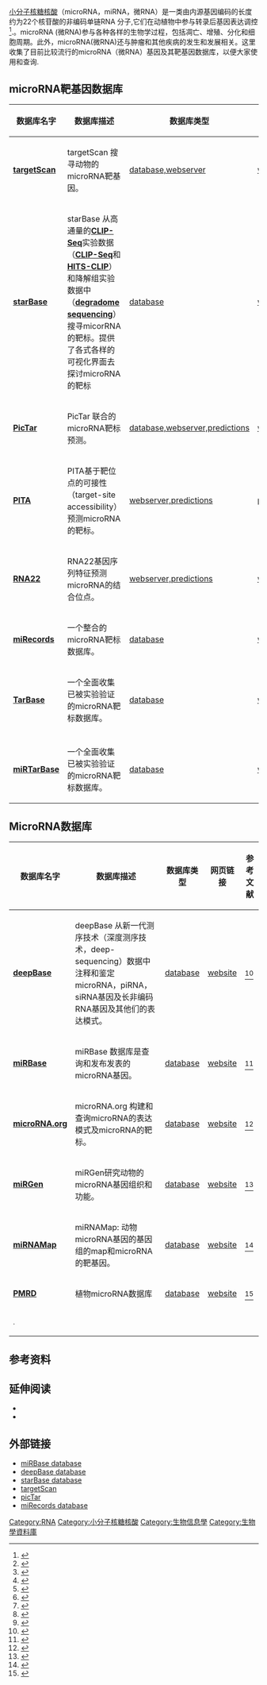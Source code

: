 [[小分子核糖核酸|小分子核糖核酸]]（microRNA，miRNA，微RNA）是一类由内源基因编码的长度约为22个核苷酸的非编码单链RNA 分子,它们在动植物中参与转录后基因表达调控<ref>{{cite journal
 | author = 
 | year = 2009
 | title = MicroRNAs: target recognition and regulatory functions
 | journal = Cell
 | volume = 136
 | issue = 2
 | pages = 215–33
 | pmid = 19167326
 | url = 
 | format = 
 | accessdate =
 | last1 = Bartel
 | first1 = DP
 | doi = 10.1016/j.cell.2009.01.002 
}}</ref>.。microRNA (微RNA)参与各种各样的生物学过程，包括凋亡、增殖、分化和细胞周期。此外，microRNA(微RNA)还与肿瘤和其他疾病的发生和发展相关。这里收集了目前比较流行的microRNA（微RNA）基因及其靶基因数据库，以便大家使用和查询.

==microRNA靶基因数据库==
{| class="wikitable"
! 数据库名字
! 数据库描述|| 数据库类型|| 网页链接|| 参考文献
|-
|'''[[targetScan|targetScan]]'''
|targetScan 搜寻动物的microRNA靶基因。 || [[database,webserver|database,webserver]] || [http://www.targetscan.org/ website] {{Wayback|url=http://www.targetscan.org/ |date=20210826135310 }} || <ref name="pmid15652477">{{cite journal |author=Lewis BP, Burge CB, Bartel DP. |title=Conserved seed pairing, often flanked by adenosines, indicates that thousands of human genes are microRNA targets.  |journal=Cell |volume=120 |issue=1 |pages=15-20 |year=2005 |pmid=15652477 |doi=10.1016/j.cell.2004.12.035 }}</ref>
|-
|'''[[starBase|starBase]]'''
|starBase 从高通量的'''[[CLIP-Seq|CLIP-Seq]]'''实验数据（'''[[CLIP-Seq|CLIP-Seq]]'''和'''[[HITS-CLIP|HITS-CLIP]]'''）和降解组实验数据中（'''[[degradome_sequencing|degradome sequencing]]'''）搜寻micorRNA的靶标。提供了各式各样的可视化界面去探讨microRNA的靶标 || [[database|database]] || [https://web.archive.org/web/20110222111721/http://starbase.sysu.edu.cn/ website] || <ref name="pmid21037263">{{cite journal |author=Yang JH, Li JH, Shao P, Zhou H, Chen YQ, Qu LH. |title=starBase: a database for exploring microRNA–mRNA interaction maps from Argonaute CLIP-Seq and Degradome-Seq data.  |journal=Nucl. Acids Res. |volume=|issue=Database issue |pages=1-8 |year=2010 |pmid=21037263 |doi=10.1093/nar/gkq1056}}</ref>
|-
|'''[[PicTar|PicTar]]'''
|PicTar 联合的microRNA靶标预测。 || [[database,webserver,predictions|database,webserver,predictions]] || [https://web.archive.org/web/20080724163022/http://pictar.bio.nyu.edu/ website] || <ref name="pmid15806104">{{cite journal |author=Krek A, Grün D, Poy MN, Wolf R, Rosenberg L, Epstein EJ, MacMenamin P, da Piedade I, Gunsalus KC, Stoffel M, Rajewsky N |title=Combinatorial microRNA target predictions. |journal=Nat Genet |volume=37 |issue=5 |pages=495–500 |year=2005 |pmid=15806104 |doi=10.1038/ng1536}}</ref>
|-
|'''[[PITA_(software)|PITA]]'''
|PITA基于靶位点的可接性（target-site accessibility）预测microRNA的靶标。||[[webserver,predictions|webserver,predictions]] || [http://genie.weizmann.ac.il/pubs/mir07/mir07_data.html predictions] {{Wayback|url=http://genie.weizmann.ac.il/pubs/mir07/mir07_data.html |date=20220401064646 }} || <ref name="pmid17893677">{{cite journal |author=Kertesz M, Iovino N, Unnerstall U, Gaul U, Segal E |title=The role of site accessibility in microRNA target recognition. |journal=Nat Genet |volume=39 |issue=10 |pages=1278–84 |year=2007 |pmid=17893677 |doi=10.1038/ng2135}}</ref>
|-
|'''[[RNA22|RNA22]]'''
|RNA22基因序列特征预测microRNA的结合位点。 || [[webserver,predictions|webserver,predictions]] || [https://web.archive.org/web/20110713001158/http://cbcsrv.watson.ibm.com/rna22.html webserver] || <ref name="pmid16990141">{{cite journal |author=Miranda KC, Huynh T, Tay Y, Ang YS, Tam WL, Thomson AM, Lim B, Rigoutsos I |title=A pattern-based method for the identification of MicroRNA binding sites and their corresponding heteroduplexes. |journal=Cell |volume=126 |issue=6 |pages=1203–17 |year=2006 |pmid=16990141 |doi=10.1016/j.cell.2006.07.031}}</ref>
|-
|'''[[miRecords|miRecords]]'''
|一个整合的microRNA靶标数据库。 || [[database|database]] || [https://www.webcitation.org/5rRSC3tvh?url=http://mirecords.biolead.org/ website] || <ref name="pmid18996891">{{cite journal |author=Xiao F, Zuo Z, Cai G, Kang S, Gao X, Li T. |title=miRecords: an integrated resource for microRNA-target interactions. |journal=Nucl. Acids Res. |volume=37 |issue=Database issue |pages=D105-110 |year=2009 |pmid=18996891 |doi=10.1093/nar/gkn851}}</ref>
|-
|'''[[TarBase|TarBase]]'''
|一个全面收集已被实验验证的microRNA靶标数据库。 || [[database|database]] || [https://web.archive.org/web/20101125042543/http://diana.cslab.ece.ntua.gr/tarbase/ website] || <ref name="pmid16373484">{{cite journal |author=Sethupathy P, Corda B, Hatzigeorgiou AG. |title=TarBase: A comprehensive database of experimentally supported animal microRNA targets. |journal=RNA. |volume=12 |issue=2 |pages=192-197 |year=2006 |pmid=16373484 |doi=10.1261/rna.2239606}}</ref>
|-
|-
|'''[[miRTarBase|miRTarBase]]'''
|一个全面收集已被实验验证的microRNA靶标数据库。 || [[database|database]] || [https://web.archive.org/web/20110805114831/http://mirtarbase.mbc.nctu.edu.tw/index.html website] || <ref name="pmid21071411">{{cite journal |author=Hsu SD, Lin FM, Wu WY, Liang C, Huang WC, Chan WL, Tsai WT, Chen GZ, Lee CJ, Chiu CM, Chien CH, Wu MC, Huang CY, Tsou AP, Huang HD |title=miRTarBase: a database curates experimentally validated microRNA-target interactions. |journal=Nucleic acids research. |volume=39 |issue=Database issue |pages=D163-169 |year=2010 |pmid=21071411 |doi=10.1093/nar/gkq1107}}</ref>
|-|colspan="5" | <small>.</small>
|}

==MicroRNA数据库==
{| class="wikitable"
! 数据库名字
! 数据库描述|| 数据库类型|| 网页链接|| 参考文献
|-
|'''[[deepBase|deepBase]]'''
|deepBase 从新一代测序技术（深度测序技术，deep-sequencing）数据中注释和鉴定microRNA，piRNA，siRNA基因及长非编码RNA基因及其他们的表达模式。 || [[database|database]] || [https://www.webcitation.org/5tyh2Lsae?url=http://deepbase.sysu.edu.cn/ website] || <ref name="pmid19966272">{{cite journal |author=Yang JH, Shao P, Zhou H, Chen YQ, Qu LH. |title=deepBase: a database for deeply annotating and mining deep sequencing data.  |journal=Nucl. Acids Res. |volume=38 |issue=Database issue |pages=D123-130 |year=2010 |pmid=19966272 |doi=10.1093/nar/gkp943 |pmc=2808990}}</ref>
|-
|'''[[miRBase|miRBase]]'''
|miRBase 数据库是查询和发布发表的microRNA基因。 || [[database|database]] || [http://www.mirbase.org/ website] {{Wayback|url=http://www.mirbase.org/ |date=20220621101812 }} || <ref name="pmid17991681">{{cite journal |author=Griffiths-Jones S, Saini HK, van Dongen S, Enright AJ. |title=miRBase: tools for microRNA genomics.  |journal=Nucl. Acids Res. |volume=36 |issue= |pages=D154-D158 |year=2008 |pmid=17991681 |doi=10.1093/nar/gkm952 |pmc=2238936}}</ref>
|-
|'''[[microRNA.org|microRNA.org]]'''
|microRNA.org 构建和查询microRNA的表达模式及microRNA的靶标。 || [[database|database]] || [https://web.archive.org/web/20101230090921/http://www.microrna.org/microrna/getExprForm.do website] || <ref name="pmid18158296">{{cite journal |author=Betel D, Wilson M, Gabow A, Marks DS, Sander C. |title=The microRNA.org resource: targets and expression.  |journal=Nucl. Acids Res. |volume=36 |issue=Database issue |pages=D149-153 |year=2007 |pmid=18158296 |doi=10.1093/nar/gkm995 |pmc=2238905}}</ref>
|-
|'''[[miRGen|miRGen]]'''
|miRGen研究动物的microRNA基因组织和功能。 || [[database|database]] || [http://www.diana.pcbi.upenn.edu/miRGen website] {{Wayback|url=http://www.diana.pcbi.upenn.edu/miRGen |date=20081015205141 }} || <ref name="pmid17108354">{{cite journal |author=Megraw M, Sethupathy P, Corda B, Hatzigeorgiou AG. |title=miRGen: a database for the study of animal microRNA genomic organization and function.  |journal=Nucl. Acids Res. |volume=35 |issue=Database issue |pages=D149-55 |year=2007 |pmid=17108354 |doi=10.1093/nar/gkl904 |pmc=1669779}}</ref>
|-
|'''[[miRNAMap|miRNAMap]]'''
|miRNAMap: 动物microRNA基因的基因组的map和microRNA的靶基因。  || [[database|database]] || [https://web.archive.org/web/20100414004250/http://mirnamap.mbc.nctu.edu.tw/ website] || <ref name="pmid16381831">{{cite journal |author=Hsu PW, Huang HD, Hsu SD, Lin LZ, Tsou AP, Tseng CP, Stadler PF, Washietl S, Hofacker IL. |title=miRNAMap: genomic maps of microRNA genes and their target genes in mammalian genomes.  |journal=Nucl. Acids Res. |volume=34 |issue=Database issue |pages=D135-139 |year=2006 |pmid=16381831 |doi=10.1093/nar/gkj135 |pmc=1347497}}</ref>
|-
|'''[[PMRD|PMRD]]'''
|植物microRNA数据库 || [[database|database]] || [http://bioinformatics.cau.edu.cn/PMRD/ website] {{Wayback|url=http://bioinformatics.cau.edu.cn/PMRD/ |date=20101113014512 }} || <ref name="pmid19808935">{{cite journal |author=Zhang Z, Yu J, Li D, Zhang Z, Liu F, Zhou X, Wang T, Ling Y, Su Z. |title=PMRD: plant microRNA database.  |journal=Nucl. Acids Res. |volume=38 |issue=Database issue |pages=D806-813 |year=2010 |pmid=19808935 |doi=10.1093/nar/gkp818  |pmc= 2808885}}</ref>
|-
|colspan="5" | <small>.</small>
|}

==参考资料==
<!--- See [[Wikipedia:Footnotes|Wikipedia:Footnotes]] on how to create references using <ref></ref> tags which will then appear here automatically -->
{{Reflist|2}}

==延伸阅读==

* {{cite journal | last = Lee | first = RC | coauthors = Ambros V | year = 2001 | title = An extensive class of small RNAs in Caenorhabditis elegans | journal = Science | volume = 294 | pages = 862–864 | pmid = 11679672 | doi = 10.1126/science.1065329 | issue = 5543}}
* {{cite journal | last = Ambros | first = V | year = 2001 | title = microRNAs: tiny regulators with great potential | journal = Cell | volume = 107 | pages = 823–826 | pmid = 11779458 | doi = 10.1016/S0092-8674(01)00616-X | issue = 7}}

== 外部链接 ==
* [http://www.mirbase.org/ miRBase database] {{Wayback|url=http://www.mirbase.org/ |date=20220621101812 }}
* [https://www.webcitation.org/5tyh2Lsae?url=http://deepbase.sysu.edu.cn/ deepBase database]
* [https://web.archive.org/web/20110222111721/http://starbase.sysu.edu.cn/ starBase database]
* [http://www.targetscan.org/ targetScan] {{Wayback|url=http://www.targetscan.org/ |date=20210826135310 }}
* [https://web.archive.org/web/20080724163022/http://pictar.bio.nyu.edu/ picTar]
* [https://www.webcitation.org/5rRSC3tvh?url=http://mirecords.biolead.org/ miRecords database]

[[Category:RNA|Category:RNA]]
[[Category:小分子核糖核酸|Category:小分子核糖核酸]]
[[Category:生物信息學|Category:生物信息學]]
[[Category:生物學資料庫|Category:生物學資料庫]]